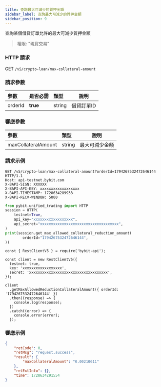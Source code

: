 ```yaml
---
title: 查詢最大可減少的質押金額
sidebar_label: 查詢最大可減少的質押金額
sidebar_position: 9
---
```

查詢某個借貸訂單允許的最大可減少質押金額
> 權限: "現貨交易"

### HTTP 請求
GET `/v5/crypto-loan/max-collateral-amount`

### 請求參數
| 參數 | 是否必需 | 類型 | 說明|
|:----- |:-------|:-----|------ |
|orderId|**true**|string|借貸訂單ID|

### 響應參數
| 參數 | 類型 | 說明|
|:----- |:-----|----- |
|maxCollateralAmount|string|最大可減少金額|

### 請求示例

<Tabs groupId="programming-languages">
<TabItem value="http" label="HTTP">

```http
GET /v5/crypto-loan/max-collateral-amount?orderId=1794267532472646144 HTTP/1.1
Host: api-testnet.bybit.com
X-BAPI-SIGN: XXXXXX
X-BAPI-API-KEY: xxxxxxxxxxxxxxxxxx
X-BAPI-TIMESTAMP: 1728634289933
X-BAPI-RECV-WINDOW: 5000
```

</TabItem>
<TabItem value="python" label="Python">

```python
from pybit.unified_trading import HTTP
session = HTTP(
    testnet=True,
    api_key="xxxxxxxxxxxxxxxxxx",
    api_secret="xxxxxxxxxxxxxxxxxxxxxxxxxxxxxxxxxxxx",
)
print(session.get_max_allowed_collateral_reduction_amount(
        orderId="1794267532472646144",
))
```

</TabItem>

<TabItem value="Node" label="Node.js">

```n4js
const { RestClientV5 } = require('bybit-api');

const client = new RestClientV5({
  testnet: true,
  key: 'xxxxxxxxxxxxxxxxxx',
  secret: 'xxxxxxxxxxxxxxxxxxxxxxxxxxxxxxxxxxxx',
});

client
  .getMaxAllowedReductionCollateralAmount({ orderId: '1794267532472646144' })
  .then((response) => {
    console.log(response);
  })
  .catch((error) => {
    console.error(error);
  });
```

</TabItem>
</Tabs>

### 響應示例

```json
{
    "retCode": 0,
    "retMsg": "request.success",
    "result": {
        "maxCollateralAmount": "0.00210611"
    },
    "retExtInfo": {},
    "time": 1728634291554
}
```
